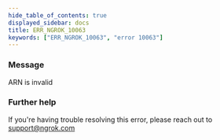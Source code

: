 ```yaml
---
hide_table_of_contents: true
displayed_sidebar: docs
title: ERR_NGROK_10063
keywords: ["ERR_NGROK_10063", "error 10063"]
---
```


### Message

ARN is invalid

### Further help

If you're having trouble resolving this error, please reach out to [support@ngrok.com](mailto:support@ngrok.com?subject=Help%20with%20ERR_NGROK_10063)

